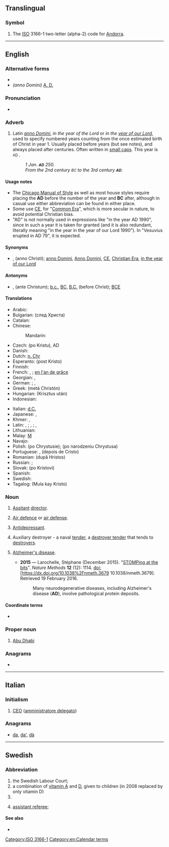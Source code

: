 {{also|Appendix:Variations of "ad"}}
==Translingual==

===Symbol===
{{head|mul|symbol}}

# The [[ISO]] 3166-1 two-letter (alpha-2) code for [[Andorra]].

[[Category:ISO 3166-1]]

----

==English==

===Alternative forms===
* {{l|en|A.D.}}
* ''(anno Domini)'' [[A. D.]]

===Pronunciation===
* {{audio|En-us-AD.ogg|audio (US)|lang=en}}

===Adverb===
{{en-adv|?}}

# Latin ''[[anno Domini]]'', ''in the year of the Lord'' or ''in the [[year of our Lord]]'', used to specify numbered years counting from the once estimated birth of Christ in year 1. Usually placed before years (but see notes), and always placed after centuries. Often written in [[small caps]]. This year is <small>AD</small> {{CURRENTYEAR}}.
#: ''1 Jan. '''<small>AD</small>''' 250.''
#: ''From the 2nd century <small>BC</small> to the 3rd century '''<small>AD</small>'''.''

====Usage notes====
* The [[w:Chicago Manual of Style|Chicago Manual of Style]] as well as most house styles require placing the '''AD''' before the number of the year and '''BC''' after, although in casual use either abbreviation can be found in either place.
* Some use [[CE]], for "[[Common Era]]", which is more secular in nature, to avoid potential Christian bias.
* "AD" is not normally used in expressions like "in the year AD 1990", since in such a year it is taken for granted (and it is also redundant, literally meaning "in the year in the year of our Lord 1990"). In "Vesuvius erupted in AD 79", it is expected.

====Synonyms====
* {{sense|anno Domini}} {{l|en|AC}}, {{l|en|A.C.}} (anno Christi); [[anno Domini]], [[Anno Domini]], [[CE]], [[Christian Era]], [[in the year of our Lord]]

====Antonyms====
* {{sense|anno Domini}} {{l|en|AC}}, {{l|en|A.C.}} (ante Christum); [[b.c.]], [[BC]], [[B.C.]] (before Christ); [[BCE]]

====Translations====
{{trans-top|anno Domini}}
* Arabic: {{t-needed|ar}}
* Bulgarian: {{t|bg|сл. Xp.}} (след Xpиста)
* Catalan: {{t+|ca|dC}}
* Chinese:
*: Mandarin: {{t-needed|cmn}}
* Czech: {{t+|cs|po Kr.}} (po Kristu), AD
* Danish: {{t|da|e.Kr.}} {{gloss|efter Kristus}}
* Dutch: [[n. Chr]] {{gloss|na Christus}}
* Esperanto: {{t+|eo|p.K.}} (post Kristo)
* Finnish: {{t+|fi|jKr.}} {{gloss|jälkeen Kristuksen}}
* French: {{t+|fr|ap. J.-C.}}, {{t+|fr|apr. J.-C.}} {{gloss|après Jésus-Christ}}; [[en l'an de grâce]] {{qualifier|archaic}}
* Georgian: {{t|ka|ახ. წ.}}, {{t+|ka|ჩვ. წ.}}
* German: {{t+|de|n. Chr.}} {{gloss|[[nach Christus]], [[nach Christo]]}}; {{t|de|n. Chr. Geb.}}, {{t|de|n. Chr. G.}} {{gloss|nach Christi Geburt}}
* Greek: {{t+|el|μ.Χ.|sc=Grek}} (metá Christón)
* Hungarian: {{t+|hu|Kr. u.}} (Krisztus után)
* Indonesian: {{t+|id|Masehi}}
{{trans-mid}}
* Italian: [[d.C.]] {{gloss|dopo Cristo}}
* Japanese: {{t+|ja|西暦|tr=seireki}}, {{t+|ja|紀元|tr=kigen}}
* Khmer: {{t+|km|គ.ស.|tr=kɔɔ sɑɑ|sc=Khmr}}, {{t|km|គ្រិស្តសករាជ​|tr=krɨh sa’kraac|sc=Khmr}}
* Latin: {{t|la|A. C.}}, {{t+|la|AC}} {{gloss|anno Christi}}; {{t|la|A. D.}}, {{t+|la|AD}} {{gloss|anno Domini}}; {{t+|la|p. Chr. n.}}, {{t+|la|p. Chr.}} {{gloss|post Christum [natum]}}
* Lithuanian: {{t|lt|po Kr.}} {{gloss|po Kristaus}}
* Malay: [[M]] {{gloss|Masihi}}
* Navajo: {{t|nv|Doodaatsaahii biʼdizhchį́į́ dóó bikʼijįʼ}}
* Polish: {{t|pl|po Chr.}} (po Chrystusie); {{t|pl|p.n.Chr.}} (po narodzeniu Chrystusa)
* Portuguese: {{t|pt|DC}}, {{t+|pt|d.C.}} (depois de Cristo)
* Romanian: {{t|ro|d.Hr.}} (după Hristos)
* Russian: {{t|ru|по́сле Р. Хр.}}; {{t|ru|н. э.}}
* Slovak: {{t|sk|po Kr.}} (po Kristovi)
* Spanish: {{t|es|d.C.}} {{gloss|[[después de Cristo]]}}
* Swedish: {{t+|sv|e.Kr.}} {{gloss|efter Kristus}}
* Tagalog: {{t|tl|M.K.}} (Mula kay Kristo)
{{trans-bottom}}

===Noun===
{{en-noun}}

# [[assistant|Assitant]] [[director]].
# {{lb|en|military}} [[air defence|Air defence]] or [[air defense]].
# [[antidepressant|Antidepressant]].
# {{lb|en|US|Navy}} Auxiliary destroyer - a naval [[tender]], a [[destroyer tender]] that tends to [[destroyer]]s.
# {{lb|en|uncountable}} [[Alzheimer's disease]].
#* '''2015''' &mdash; Larochelle, Stéphane (December 2015). "[http://www.nature.com/nmeth/journal/v12/n12/full/nmeth.3679.html STOMPing at the bits]". ''Nature Methods'' '''12''' (12): 1114. doi:[https://dx.doi.org/10.1038%2Fnmeth.3679 10.1038/nmeth.3679]. Retrieved 19 February 2016.
#*: Many neurodegenerative diseases, including Alzheimer's disease ('''AD'''), involve pathological protein deposits.

====Coordinate terms====
* {{sense|destroyer tender}} {{l|en|AS}}

===Proper noun===
{{en-proper noun}}

# [[Abu Dhabi]]

===Anagrams===
* {{anagrams|en|D. A.|D.A.|DA|Da|da}}

[[Category:en:Calendar terms]]

----

==Italian==

===Initialism===
{{rfc-header|Initialism}}
{{head|it|initialism}}

# [[CEO]] ([[amministratore delegato]])

===Anagrams===
* [[da#Italian|da]], [[da'#Italian|da']], [[dà#Italian|dà]]

----

==Swedish==

===Abbreviation===
{{rfc-header|Abbreviation}}
{{head|sv|abbreviation}}

# the Swedish Labour Court; {{abbreviation of|lang=sv|arbetsdomstolen}}
# a combination of [[vitamin A]] and [[vitamin D|D]], given to children (in 2008 replaced by only vitamin D)
# {{abbreviation of|lang=sv|art director}}
# {{lb|sv|soccer}} [[assistant referee]]; {{abbreviation of|lang=sv|assisterande domare}}

====See also====
* {{l|sv|AD-droppar}}